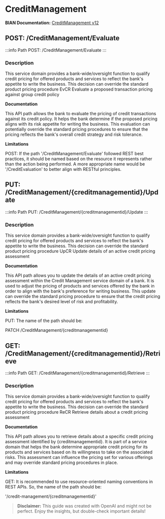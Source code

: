 # CreditManagement

**BIAN Documentation:** [CreditManagement v12](https://app.swaggerhub.com/apis/BIAN-3/CreditManagement/12.0.0)

## POST: /CreditManagement/Evaluate

:::info Path
POST: /CreditManagement/Evaluate
:::

### Description

This service domain provides a bank\-wide/oversight function to qualify credit pricing for offered products and services to reflect the bank's appetite to write the business\. This decision can override the standard product pricing procedure EvCR Evaluate a proposed transaction pricing against group credit policy

**Documentation**

This API path allows the bank to evaluate the pricing of credit transactions against its credit policy\. It helps the bank determine if the proposed pricing aligns with its risk appetite for writing the business\. This evaluation can potentially override the standard pricing procedures to ensure that the pricing reflects the bank's overall credit strategy and risk tolerance\.

**Limitations**

POST: If the path '/CreditManagement/Evaluate' followed REST best practices\, it should be named based on the resource it represents rather than the action being performed\. A more appropriate name would be '/CreditEvaluation' to better align with RESTful principles\.

## PUT: /CreditManagement/\{creditmanagementid\}/Update

:::info Path
PUT: /CreditManagement/\{creditmanagementid\}/Update
:::

### Description

This service domain provides a bank\-wide/oversight function to qualify credit pricing for offered products and services to reflect the bank's appetite to write the business\. This decision can override the standard product pricing procedure UpCR Update details of an active credit pricing assessment

**Documentation**

This API path allows you to update the details of an active credit pricing assessment within the Credit Management service domain of a bank\. It is used to adjust the pricing of products and services offered by the bank in order to align with the bank's preference for writing business\. This update can override the standard pricing procedure to ensure that the credit pricing reflects the bank's desired level of risk and profitability\.

**Limitations**

PUT: The name of the path should be:

PATCH /CreditManagement/\{creditmanagementid\}

## GET: /CreditManagement/\{creditmanagementid\}/Retrieve

:::info Path
GET: /CreditManagement/\{creditmanagementid\}/Retrieve
:::

### Description

This service domain provides a bank\-wide/oversight function to qualify credit pricing for offered products and services to reflect the bank's appetite to write the business\. This decision can override the standard product pricing procedure ReCR Retrieve details about a credit pricing assessment

**Documentation**

This API path allows you to retrieve details about a specific credit pricing assessment identified by \{creditmanagementid\}\. It is part of a service domain that helps the bank determine appropriate credit pricing for its products and services based on its willingness to take on the associated risks\. This assessment can influence the pricing set for various offerings and may override standard pricing procedures in place\.

**Limitations**

GET: It is recommended to use resource\-oriented naming conventions in REST APIs\. So\, the name of the path should be:

'/credit\-management/\{creditmanagementid\}'

> **Disclaimer:** This guide was created with OpenAI and might not be perfect. Enjoy the insights, but double-check important details!
